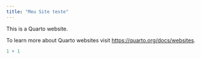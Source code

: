 ```yaml
---
title: "Meu Site teste"
---
```


This is a Quarto website.

To learn more about Quarto websites visit <https://quarto.org/docs/websites>.

```r
1 + 1
```
